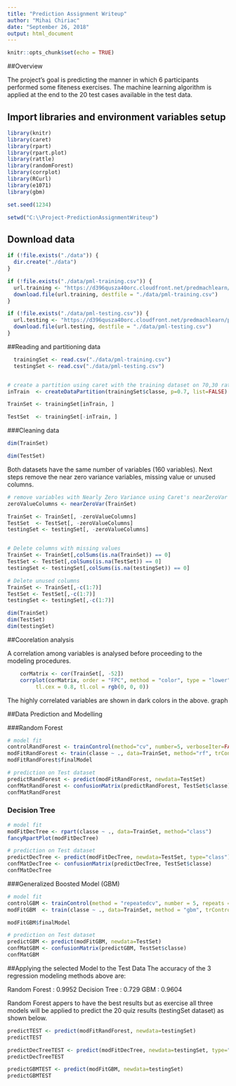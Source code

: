 ---
title: "Prediction Assignment Writeup"
author: "Mihai Chiriac"
date: "September 26, 2018"
output: html_document
---

```{r setup, include=FALSE}
knitr::opts_chunk$set(echo = TRUE)
```


##Overview

The project's goal is predicting the manner in which 6 participants performed some fiteness exercises. The machine learning algorithm is applied at the end to the 20 test cases available in the test data.


## Import libraries and environment variables setup

```{r message=FALSE,warning=FALSE}

library(knitr)
library(caret)
library(rpart)
library(rpart.plot)
library(rattle)
library(randomForest)
library(corrplot)
library(RCurl)
library(e1071)
library(gbm)

set.seed(1234)

setwd("C:\\Project-PredictionAssignmentWriteup")

```

## Download data

```{r}

if (!file.exists("./data")) {
  dir.create("./data")
}

if (!file.exists("./data/pml-training.csv")) {
  url.training <- "https://d396qusza40orc.cloudfront.net/predmachlearn/pml-training.csv"
  download.file(url.training, destfile = "./data/pml-training.csv")
}

if (!file.exists("./data/pml-testing.csv")) {
  url.testing <- "https://d396qusza40orc.cloudfront.net/predmachlearn/pml-testing.csv"
  download.file(url.testing, destfile = "./data/pml-testing.csv")
}


```

##Reading and partitioning data


```{r}

  trainingSet <- read.csv("./data/pml-training.csv")
  testingSet <- read.csv("./data/pml-testing.csv")


# create a partition using caret with the training dataset on 70,30 ratio
inTrain  <- createDataPartition(trainingSet$classe, p=0.7, list=FALSE)

TrainSet <- trainingSet[inTrain, ]

TestSet  <- trainingSet[-inTrain, ]


```

###Cleaning data


```{r}
dim(TrainSet)
```
```{r}
dim(TestSet)

```
Both datasets have the same number of variables (160 variables). Next steps remove the near zero variance variables, missing value or unused columns.



```{r}


# remove variables with Nearly Zero Variance using Caret's nearZeroVar function
zeroValueColumns <- nearZeroVar(TrainSet)

TrainSet <- TrainSet[, -zeroValueColumns]
TestSet  <- TestSet[, -zeroValueColumns]
testingSet <- testingSet[, -zeroValueColumns]


# Delete columns with missing values
TrainSet <- TrainSet[,colSums(is.na(TrainSet)) == 0]
TestSet <- TestSet[,colSums(is.na(TestSet)) == 0]
testingSet <- testingSet[,colSums(is.na(testingSet)) == 0]

# Delete unused columns
TrainSet <- TrainSet[,-c(1:7)]
TestSet <- TestSet[,-c(1:7)]
testingSet <- testingSet[,-c(1:7)]

dim(TrainSet)
dim(TestSet)
dim(testingSet)


```


##Coorelation analysis

A correlation among variables is analysed before proceeding to the modeling procedures.

```{r}
    corMatrix <- cor(TrainSet[, -52])
    corrplot(corMatrix, order = "FPC", method = "color", type = "lower", 
         tl.cex = 0.8, tl.col = rgb(0, 0, 0))

```

The highly correlated variables are shown in dark colors in the above. graph 


##Data Prediction and Modelling


###Random Forest

```{R}
# model fit
controlRandForest <- trainControl(method="cv", number=5, verboseIter=FALSE)
modFitRandForest <- train(classe ~ ., data=TrainSet, method="rf", trControl=controlRandForest, ntree=250)
modFitRandForest$finalModel

```


```{r}
# prediction on Test dataset
predictRandForest <- predict(modFitRandForest, newdata=TestSet)
confMatRandForest <- confusionMatrix(predictRandForest, TestSet$classe)
confMatRandForest

```

### Decision Tree


```{r}

# model fit
modFitDecTree <- rpart(classe ~ ., data=TrainSet, method="class")
fancyRpartPlot(modFitDecTree)

```


```{r}

# prediction on Test dataset
predictDecTree <- predict(modFitDecTree, newdata=TestSet, type="class")
confMatDecTree <- confusionMatrix(predictDecTree, TestSet$classe)
confMatDecTree

```


###Generalized Boosted Model (GBM)

```{r}

# model fit
controlGBM <- trainControl(method = "repeatedcv", number = 5, repeats = 1)
modFitGBM  <- train(classe ~ ., data=TrainSet, method = "gbm", trControl = controlGBM, verbose = FALSE)

```


```{r}
modFitGBM$finalModel
```


```{r}

# prediction on Test dataset
predictGBM <- predict(modFitGBM, newdata=TestSet)
confMatGBM <- confusionMatrix(predictGBM, TestSet$classe)
confMatGBM

```


##Applying the selected Model to the Test Data
The accuracy of the 3 regression modeling methods above are:

Random Forest : 0.9952 
Decision Tree : 0.729 
GBM : 0.9604 

Random Forest appers to have the best results but as exercise all three models will be applied to predict the 20 quiz results (testingSet dataset) as shown below.

```{r}

predictTEST <- predict(modFitRandForest, newdata=testingSet)
predictTEST

predictDecTreeTEST <- predict(modFitDecTree, newdata=testingSet, type="class")
predictDecTreeTEST

predictGBMTEST <- predict(modFitGBM, newdata=testingSet)
predictGBMTEST

```







